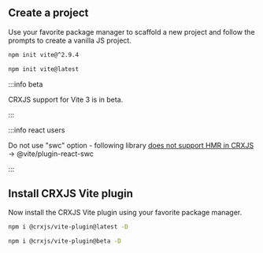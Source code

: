 
## Create a project

Use your favorite package manager to scaffold a new project and follow the
prompts to create a vanilla JS project.

<Tabs groupId='vite-version'>
  <TabItem value='vite2' label='Vite 2' default>

```sh
npm init vite@^2.9.4
```

  </TabItem>
  <TabItem value='vite3' label='Vite 3 (beta)'>

```sh
npm init vite@latest
```

:::info beta

CRXJS support for Vite 3 is in beta.

:::

:::info react users

Do not use "swc" option - following library [does not support HMR in CRXJS](https://github.com/crxjs/chrome-extension-tools/issues/723) -> @vite/plugin-react-swc

:::

  </TabItem>
</Tabs>

## Install CRXJS Vite plugin

Now install the CRXJS Vite plugin using your favorite package manager.

<Tabs groupId='vite-version'>
  <TabItem value='vite2' label='Vite 2' default>

```sh
npm i @crxjs/vite-plugin@latest -D
```

  </TabItem>
  <TabItem value='vite3' label='Vite 3 (beta)'>

```sh
npm i @crxjs/vite-plugin@beta -D
```

  </TabItem>
</Tabs>
